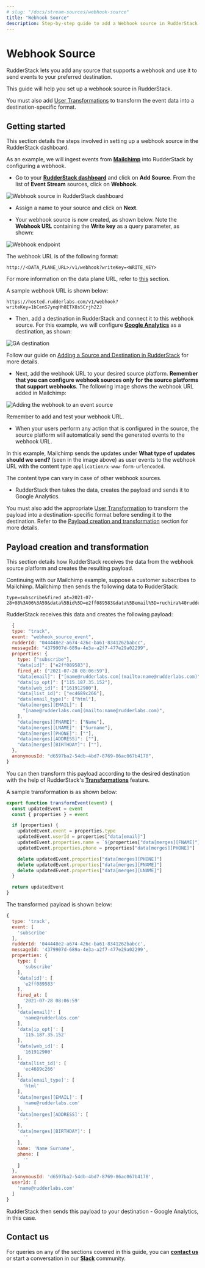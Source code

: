 ```yaml
---
# slug: "/docs/stream-sources/webhook-source"
title: "Webhook Source"
description: Step-by-step guide to add a Webhook source in RudderStack.
---
```


# Webhook Source

RudderStack lets you add any source that supports a webhook and use it to send events to your preferred destination.

This guide will help you set up a webhook source in RudderStack.

<div class="warningBlock">

You must also add <a href="https://rudderstack.com/docs/transformations/">User Transformations</a> to transform the event data into a destination-specific format.
</div>

## Getting started

This section details the steps involved in setting up a webhook source in the RudderStack dashboard. 

As an example, we will ingest events from [**Mailchimp**](https://mailchimp.com) into RudderStack by configuring a webhook.

- Go to your [**RudderStack dashboard**](https://app.rudderstack.com/) and click on **Add Source**. From the list of **Event Stream** sources, click on **Webhook**.

<img src="../assets/event-stream-sources/webhook-1.png" alt="Webhook source in RudderStack dashboard" />

- Assign a name to your source and click on **Next**.

- Your webhook source is now created, as shown below. Note the **Webhook URL** containing the **Write key** as a query parameter, as shown:

<img src="../assets/event-stream-sources/webhook-2.png" alt="Webhook endpoint" />

The webhook URL is of the following format:

`http://<DATA_PLANE_URL>/v1/webhook?writeKey=<WRITE_KEY>`

<div class="infoBlock">

For more information on the data plane URL, refer to <a href="https://rudderstack.com/docs/rudderstack-open-source/installing-and-setting-up-rudderstack/#what-is-a-data-plane-url-where-do-i-get-it">this</a> section.
</div>

A sample webhook URL is shown below:

```http
https://hosted.rudderlabs.com/v1/webhook?writeKey=1bCenS7ynqHh8ETX8s5Crjh22J
```

- Then, add a destination in RudderStack and connect it to this webhook source. For this example, we will configure [**Google Analytics**](https://rudderstack.com/docs/destinations/analytics/google-analytics-ga/) as a destination, as shown:

<img src="../assets/event-stream-sources/webhook-3.png" alt="GA destination" />

<div class="infoBlock">

Follow our guide on <a href="https://rudderstack.com/docs/connections/adding-source-and-destination-rudderstack/">Adding a Source and Destination in RudderStack</a> for more details.
</div>

- Next, add the webhook URL to your desired source platform. **Remember that you can configure webhook sources only for the source platforms that support webhooks**. The following image shows the webhook URL added in Mailchimp:

<img src="../assets/event-stream-sources/webhook-3.png" alt="Adding the webhook to an event source" />

<div class="warningBlock">

Remember to add and test your webhook URL.
</div>

- When your users perform any action that is configured in the source, the source platform will automatically send the generated events to the webhook URL.

In this example, Mailchimp sends the updates under **What type of updates should we send?** \(seen in the image above\) as user events to the webhook URL with the content type `application/x-www-form-urlencoded`.

<div class="infoBlock">

The content type can vary in case of other webhook sources.
</div>

- RudderStack then takes the data, creates the payload and sends it to Google Analytics.

<div class="warningBlock">

You must also add the appropriate <a href="https://rudderstack.com/docs/transformations/">User Transformation</a> to transform the payload into a destination-specific format before sending it to the destination. Refer to the <a href="#payload-creation-and-transformation">Payload creation and transformation</a> section for more details.
</div>

## Payload creation and transformation

This section details how RudderStack receives the data from the webhook source platform and creates the resulting payload.

Continuing with our Mailchimp example, suppose a customer subscribes to Mailchimp. Mailchimp then sends the following data to RudderStack:

```
type=subscribe&fired_at=2021-07-28+08%3A06%3A59&data%5Bid%5D=e2ff089583&data%5Bemail%5D=ruchira%40rudderlabs.com&data%5Bemail_type%5D=html&data%5Bip_opt%5D=115.187.35.152&data%5Bweb_id%5D=161912900&data%5Bmerges%5D%5BEMAIL%5D=name%40rudderlabs.com&data%5Bmerges%5D%5BFNAME%5D=Name&data%5Bmerges%5D%5BLNAME%5D=Surname&data%5Bmerges%5D%5BADDRESS%5D=&data%5Bmerges%5D%5BPHONE%5D=&data%5Bmerges%5D%5BBIRTHDAY%5D=&data%5Blist_id%5D=ec4689c266
```

RudderStack receives this data and creates the following payload:

```javascript
  {
  type: "track",
  event: "webhook_source_event",
  rudderId: "044448e2-a674-426c-ba61-8341262babcc",
  messageId: "4379907d-689a-4e3a-a2f7-477e29a02299",
  properties: {
    type: ["subscribe"],
    "data[id]": ["e2ff089583"],
    fired_at: ["2021-07-28 08:06:59"],
    "data[email]": ["[name@rudderlabs.com](mailto:name@rudderlabs.com)"],
    "data[ip_opt]": ["115.187.35.152"],
    "data[web_id]": ["161912900"],
    "data[list_id]": ["ec4689c266"],
    "data[email_type]": ["html"],
    "data[merges][EMAIL]": [
      "[name@rudderlabs.com](mailto:name@rudderlabs.com)",
    ],
    "data[merges][FNAME]": ["Name"],
    "data[merges][LNAME]": ["Surname"],
    "data[merges][PHONE]": [""],
    "data[merges][ADDRESS]": [""],
    "data[merges][BIRTHDAY]": [""],
  },
  anonymousId: "d6597ba2-54db-4bd7-8769-86ac067b4178",
}
```

You can then transform this payload according to the desired destination with the help of RudderStack's [**Transformations**](https://rudderstack.com/docs/transformations) feature.

A sample transformation is as shown below:

```javascript
export function transformEvent(event) {
  const updatedEvent = event
  const { properties } = event

  if (properties) {
    updatedEvent.event = properties.type
    updatedEvent.userId = properties["data[email]"]
    updatedEvent.properties.name = `${properties["data[merges][FNAME]"]} ${properties["data[merges][LNAME]"]}`
    updatedEvent.properties.phone = properties["data[merges][PHONE]"]

    delete updatedEvent.properties["data[merges][PHONE]"]
    delete updatedEvent.properties["data[merges][FNAME]"]
    delete updatedEvent.properties["data[merges][LNAME]"]
  }

  return updatedEvent
}
```

The transformed payload is shown below:

```javascript
{
  type: 'track',
  event: [
    'subscribe'
  ],
  rudderId: '044448e2-a674-426c-ba61-8341262babcc',
  messageId: '4379907d-689a-4e3a-a2f7-477e29a02299',
  properties: {
    type: [
      'subscribe'
    ],
    'data[id]': [
      'e2ff089583'
    ],
    fired_at: [
      '2021-07-28 08:06:59'
    ],
    'data[email]': [
      'name@rudderlabs.com'
    ],
    'data[ip_opt]': [
      '115.187.35.152'
    ],
    'data[web_id]': [
      '161912900'
    ],
    'data[list_id]': [
      'ec4689c266'
    ],
    'data[email_type]': [
      'html'
    ],
    'data[merges][EMAIL]': [
      'name@rudderlabs.com'
    ],
    'data[merges][ADDRESS]': [
      ''
    ],
    'data[merges][BIRTHDAY]': [
      ''
    ],
    name: 'Name Surname',
    phone: [
      ''
    ]
  },
  anonymousId: 'd6597ba2-54db-4bd7-8769-86ac067b4178',
  userId: [
    'name@rudderlabs.com'
  ]
}
```

RudderStack then sends this payload to your destination - Google Analytics, in this case.

## Contact us

For queries on any of the sections covered in this guide, you can [**contact us**](mailto:%20docs@rudderstack.com) or start a conversation in our [**Slack**](https://rudderstack.com/join-rudderstack-slack-community) community.
